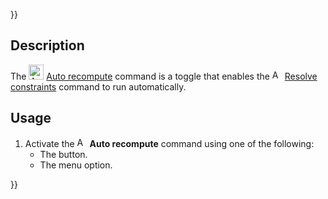 {{UnfinishedDocu{{#translation:}}}}
<languages/>
<translate>

<!--T:1-->
{{Docnav
|[[Assembly3_TracePartMove|Trace part move]]
|[[Assembly3_SmartRecompute|Smart recompute]]
|[[Assembly3_Workbench|Assembly3]]
|IconL=Assembly_Trace.svg‎‎
|IconR=Assembly_SmartRecompute.svg‎‎
|IconC=Assembly3_workbench_icon.svg
}}

<!--T:2-->
{{GuiCommand
|Name=Assembly3 AutoRecompute
|Icon=Assembly_AutoRecompute.svg‎‎
|MenuLocation=Assembly3 → Auto recompute
|Workbenches=[[Assembly3_Workbench|Assembly3]]
}}

== Description == <!--T:3-->

<!--T:4-->
The [[Image:Assembly_AutoRecompute.svg|24px]] [[Assembly3_AutoRecompute|Auto recompute]] command is a toggle that enables the [[Image:Assembly3_workbench_icon.svg‎‎|16px]] [[Assembly3_ResolveConstraints|Resolve constraints]] command to run automatically.

== Usage == <!--T:5-->

<!--T:6-->
# Activate the [[Image:Assembly_AutoRecompute.svg|16px]] '''Auto recompute''' command using one of the following:
#* The {{Button|[[Image:Assembly_AutoRecompute.svg|16px]] [[Assembly3_AutoRecompute|Auto recompute]]}} button.
#* The {{MenuCommand|Assembly3 → [[Image:Assembly_AutoRecompute.svg|16px]] Auto recompute}} menu option.


<!--T:7-->
{{Docnav
|[[Assembly3_TracePartMove|Trace part move]]
|[[Assembly3_SmartRecompute|Smart recompute]]
|[[Assembly3_Workbench|Assembly3]]
|IconL=Assembly_Trace.svg‎‎
|IconR=Assembly_SmartRecompute.svg‎‎
|IconC=Assembly3_workbench_icon.svg
}}

</translate>
{{Userdocnavi{{#translation:}}}}